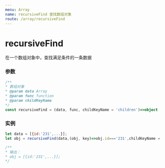 ```yaml
---
menu: Array
name: recursiveFind 查找数组对象
route: /array/recursiveFind
---
```


# recursiveFind
 在一个数组对象中，查找满足条件的一条数据

### 参数

```typescript
/**
* 数组对象
* @param data Array
* @param func function
* @param childKeyName
*/
const recursiveFind = (data, func, childKeyName = 'children')=>object
```

### 实例

```javascript
let data = [{id:'231',...}];
let obj = recursiveFind(data,(obj, key)=>obj.id==='231',childKeyName = 'children');

/**
* 输出：
* obj = [{id:'231',...}];
*/

```